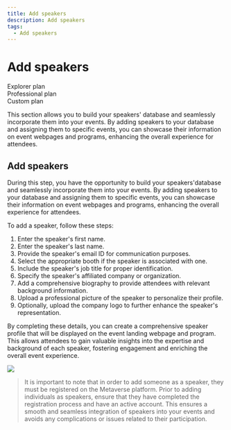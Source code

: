 ```yaml
---
title: Add speakers
description: Add speakers
tags:
  - Add speakers
---
```


# **Add speakers**

<div class="flex-row">
  <div class="plan">Explorer plan</div>
  <div class="plan">Professional plan</div>
  <div class="plan">Custom plan</div>
</div>

This section allows you to build your speakers' database and seamlessly incorporate them into your events. By adding speakers to your database and assigning them to specific events, you can showcase their information on event webpages and programs, enhancing the overall experience for attendees.

## Add speakers

During this step, you have the opportunity to build your speakers'database and seamlessly incorporate them into your events. By adding speakers to your database and assigning them to specific events, you can showcase their information on event webpages and programs, enhancing the overall experience for attendees.

To add a speaker, follow these steps:

1. Enter the speaker's first name.
2. Enter the speaker's last name.
3. Provide the speaker's email ID for communication purposes.
4. Select the appropriate booth if the speaker is associated with one.
5. Include the speaker's job title for proper identification.
6. Specify the speaker's affiliated company or organization.
7. Add a comprehensive biography to provide attendees with relevant background information.
8. Upload a professional picture of the speaker to personalize their profile.
9. Optionally, upload the company logo to further enhance the speaker's representation.

By completing these details, you can create a comprehensive speaker profile that will be displayed on the event landing webpage and program. This allows attendees to gain valuable insights into the expertise and background of each speaker, fostering engagement and enriching the overall event experience.

![](/img/Marvaimages/documentationia.jpg)

> It is important to note that in order to add someone as a speaker, they must be registered on the Metaverse platform. Prior to adding individuals as speakers, ensure that they have completed the registration process and have an active account. This ensures a smooth and seamless integration of speakers into your events and avoids any complications or issues related to their participation.
